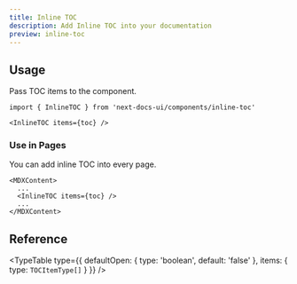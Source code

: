 ```yaml
---
title: Inline TOC
description: Add Inline TOC into your documentation
preview: inline-toc
---
```


## Usage

Pass TOC items to the component.

```mdx
import { InlineTOC } from 'next-docs-ui/components/inline-toc'

<InlineTOC items={toc} />
```

### Use in Pages

You can add inline TOC into every page.

```tsx
<MDXContent>
  ...
  <InlineTOC items={toc} />
  ...
</MDXContent>
```

## Reference

<TypeTable
  type={{
    defaultOpen: {
      type: 'boolean',
      default: 'false'
    },
    items: {
      type: `TOCItemType[]`
    }
  }}
/>
